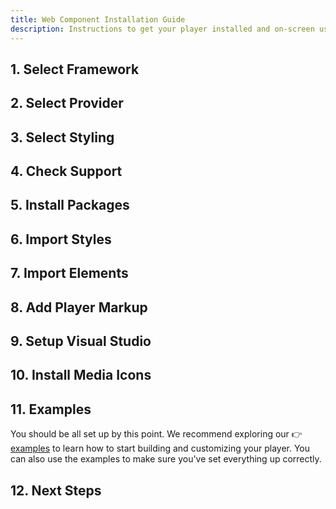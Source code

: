 ```yaml
---
title: Web Component Installation Guide
description: Instructions to get your player installed and on-screen using Web Components.
---
```




## 1. Select Framework

<FrameworkSelection />

## 2. Select Provider

<ProviderSelection />

## 3. Select Styling

<StylingSelection />

## 4. Check Support

<BrowserSupport />

## 5. Install Packages

<InstallPackages />

## 6. Import Styles

<ImportStyles />

## 7. Import Elements

<ImportElements />

## 8. Add Player Markup

<AddPlayerMarkup />

## 9. Setup Visual Studio

<VSCodeSetup />

## 10. Install Media Icons

<MediaIconsSetup />

## 11. Examples

You should be all set up by this point. We recommend exploring our 👉 [examples][wc-examples] to
learn how to start building and customizing your player. You can also use the examples to make
sure you've set everything up correctly.

[wc-examples]: https://github.com/vidstack/examples/tree/main/player/web-components

## 12. Next Steps

<NextSteps />
